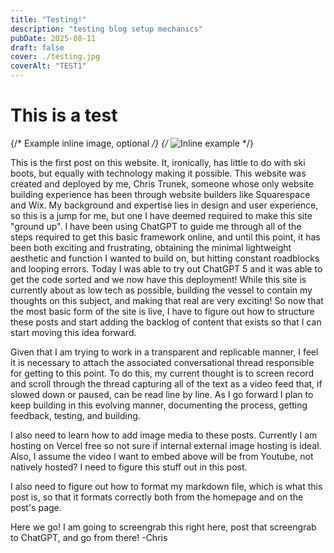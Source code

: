 ```yaml
---
title: "Testing!"
description: "testing blog setup mechanics"
pubDate: 2025-08-11
draft: false
cover: ./testing.jpg
coverAlt: "TEST1"
---
```



# This is a test

{/* Example inline image, optional */}
{/* <Image src="./testing.jpg" alt="Inline example" sizes="(min-width: 980px) 980px, 100vw" /> */}

This is the first post on this website. It, ironically, has little to do with ski boots, but equally with technology making it possible. This website was created and deployed by me, Chris Trunek, someone whose only website building experience has been through website builders like Squarespace and Wix. My background and expertise lies in design and user experience, so this is a jump for me, but one I have deemed required to make this site "ground up". I have been using ChatGPT to guide me through all of the steps required to get this basic framework online, and until this point, it has been both exciting and frustrating, obtaining the minimal lightweight aesthetic and function I wanted to build on, but hitting constant roadblocks and looping errors. Today I was able to try out ChatGPT 5 and it was able to get the code sorted and we now have this deployment! While this site is currently about as low tech as possible, building the vessel to contain my thoughts on this subject, and making that real are very exciting! So now that the most basic form of the site is live, I have to figure out how to structure these posts and start adding the backlog of content that exists so that I can start moving this idea forward.

Given that I am trying to work in a transparent and replicable manner, I feel it is necessary to attach the associated conversational thread responsible for getting to this point. To do this, my current thought is to screen record and scroll through the thread capturing all of the text as a video feed that, if slowed down or paused, can be read line by line. As I go forward I plan to keep building in this evolving manner, documenting the process, getting feedback, testing, and building.

I also need to learn how to add image media to these posts. Currently I am hosting on Vercel free so not sure if internal external image hosting is ideal. Also, I assume the video I want to embed above will be from Youtube, not natively hosted? I need to figure this stuff out in this post.

I also need to figure out how to format my markdown file, which is what this post is, so that it formats correctly both from the homepage and on the post's page.

Here we go! I am going to screengrab this right here, post that screengrab to ChatGPT, and go from there!
-Chris
